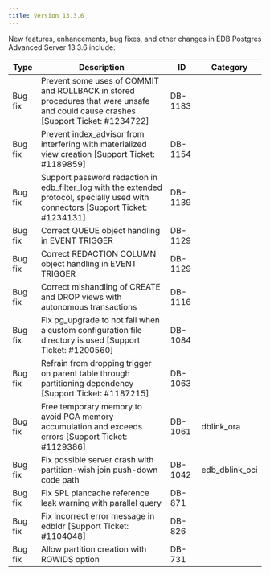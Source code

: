 ---
title: Version 13.3.6
---

New features, enhancements, bug fixes, and other changes in EDB Postgres Advanced Server 13.3.6 include:

| Type        | Description      | ID | Category |
| ----------- | ---------------- | -- | -------- |
| Bug fix     | Prevent some uses of COMMIT and ROLLBACK in stored procedures that were unsafe and could cause crashes [Support Ticket: #1234722] | DB-1183 | |
| Bug fix     | Prevent index_advisor from interfering with materialized view creation [Support Ticket: #1189859] | DB-1154 | |
| Bug fix     | Support password redaction in edb_filter_log with the extended protocol, specially used with connectors [Support Ticket: #1234131] | DB-1139 | |
| Bug fix     | Correct QUEUE object handling in EVENT TRIGGER | DB-1129 | |
| Bug fix     | Correct REDACTION COLUMN object handling in EVENT TRIGGER | DB-1129 | |
| Bug fix     | Correct mishandling of CREATE and DROP views with autonomous transactions | DB-1116 | |
| Bug fix     | Fix pg_upgrade to not fail when a custom configuration file directory is used [Support Ticket: #1200560] | DB-1084 | |
| Bug fix     | Refrain from dropping trigger on parent table through partitioning dependency [Support Ticket: #1187215] | DB-1063 | |
| Bug fix     | Free temporary memory to avoid PGA memory accumulation and exceeds errors [Support Ticket: #1129386] | DB-1061 | dblink_ora |
| Bug fix     | Fix possible server crash with partition-wish join push-down code path | DB-1042 | edb_dblink_oci |
| Bug fix     | Fix SPL plancache reference leak warning with parallel query | DB-871 | |
| Bug fix     | Fix incorrect error message in edbldr [Support Ticket: #1104048] | DB-826 | |
| Bug fix     | Allow partition creation with ROWIDS option | DB-731 | |
